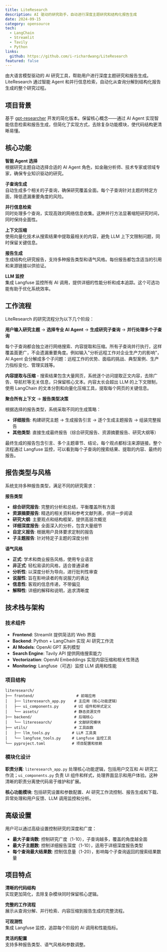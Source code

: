 ```yaml
---
title: LiteResearch
description: AI 驱动的研究助手，自动进行深度主题研究和结构化报告生成
date: 2024-09-15
category: opensource
tech:
  - LangChain
  - Streamlit
  - Tavily
  - Python
links:
  github: https://github.com/i-richardwang/LiteResearch
featured: false
---
```


由大语言模型驱动的 AI 研究工具，帮助用户进行深度主题研究和报告生成。LiteResearch 通过智能 Agent 和并行信息检索，自动化从查询分解到结构化报告生成的整个研究过程。

## 项目背景

基于 [gpt-researcher](https://github.com/assafelovic/gpt-researcher) 开发的简化版本。保留核心概念——通过 AI Agent 实现智能信息检索和报告生成，但简化了实现方式，去除复杂功能模块，使代码结构更清晰易懂。

## 核心功能

**智能 Agent 选择**  
根据研究主题自动选择合适的 AI Agent 角色，如金融分析师、技术专家或领域专家，确保专业知识驱动的研究。

**子查询生成**  
自动生成多个相关的子查询，确保研究覆盖全面。每个子查询针对主题的特定方面，降低遗漏重要角度的风险。

**并行信息检索**  
同时处理多个查询，实现高效的网络信息收集。这种并行方法显著缩短研究时间，同时保持全面性。

**上下文压缩**  
使用向量化技术从搜索结果中提取最相关的内容，避免 LLM 上下文限制问题，同时保留关键信息。

**报告生成**  
生成结构化研究报告，支持多种报告类型和语气风格。每份报告都包含适当的引用和来源链接以供验证。

**LLM 监控**  
集成 Langfuse 监控所有 AI 调用，提供详细的性能分析和成本追踪。这个可选功能有助于优化系统效率。

## 工作流程

LiteResearch 的研究流程分为以下几个阶段：

**用户输入研究主题** → **选择专业 AI Agent** → **生成研究子查询** → **并行处理多个子查询**

每个子查询都会独立进行网络搜索、内容提取和压缩。所有子查询并行执行，这样覆盖面更广，不会遗漏重要角度。例如输入"分析远程工作对企业生产力的影响"，AI Agent 会分解成多个子问题：远程工作的优势、面临的挑战、典型案例、生产力指标变化、管理实践等。

**内容提取与压缩** - 搜索结果包含大量网页，系统逐个访问提取正文内容，去除广告、导航栏等无关信息，只保留核心文本。内容太长会超出 LLM 的上下文限制，使用 LangChain 的文本分割和向量化压缩工具，提取每个网页的关键信息。

**聚合所有上下文** → **报告类型决策**

根据选择的报告类型，系统采取不同的生成策略：

- **详细报告**: 构建研究主题 → 生成报告引言 → 逐个生成主题报告 → 组装完整报告
- **其他类型**: 直接生成最终报告（综合研究报告、资源摘要报告、研究大纲等）

最终生成的报告包含引言、多个主题章节、结论，每个观点都标注来源链接。整个流程通过 Langfuse 监控，可以看到每个子查询的搜索结果、提取的内容、最终的报告。

## 报告类型与风格

系统支持多种报告类型，满足不同的研究需求：

**报告类型**

- **综合研究报告**: 完整的分析和总结，平衡覆盖所有方面
- **资源摘要报告**: 精选的相关资料和参考文献列表，供进一步阅读
- **研究大纲**: 主要观点和结构框架，提供高层次概览
- **详细深度报告**: 全面深入的分析，包含大量细节
- **自定义报告**: 根据用户具体要求定制的报告
- **子主题报告**: 针对特定子主题的深度分析

**语气风格**

- **正式**: 学术和商业报告风格，使用专业语言
- **非正式**: 轻松易读的风格，适合普通读者
- **分析性**: 以深度分析为导向，进行批判性审查
- **说服性**: 旨在影响读者的有说服力的表达
- **信息性**: 客观的信息传递，不带偏见
- **解释性**: 详细的解释和说明，追求清晰度

## 技术栈与架构

### 技术组件

- **Frontend**: Streamlit 提供简洁的 Web 界面
- **Backend**: Python + LangChain 实现 AI 研究工作流
- **AI Models**: OpenAI GPT 系列模型
- **Search Engine**: Tavily API 提供网络搜索能力
- **Vectorization**: OpenAI Embeddings 实现内容压缩和相关性筛选
- **Monitoring**: Langfuse（可选）监控 LLM 调用和性能

### 项目结构

```
literesearch/
├── frontend/                   # 前端应用
│   ├── literesearch_app.py    # 主应用（核心功能逻辑）
│   ├── ui_components.py       # UI 组件和样式定义
│   └── assets/                # 静态资源文件
├── backend/                   # 后端核心
│   └── literesearch/          # 文献研究模块
├── utils/                     # 工具函数
│   ├── llm_tools.py          # LLM 工具类
│   └── langfuse_tools.py     # Langfuse 监控工具
└── pyproject.toml            # 项目配置和依赖
```

### 模块化设计

**职责分离**: `literesearch_app.py` 处理核心功能逻辑，包括用户交互和 AI 研究工作流；`ui_components.py` 负责 UI 组件和样式，处理界面显示和用户体验。这种清晰的职责分离使代码易于维护和扩展。

**核心功能模块**: 包括研究设置和参数配置、AI 研究工作流控制、报告生成和下载、异常处理和用户反馈、LLM 调用监控和分析。

## 高级设置

用户可以通过高级设置控制研究的深度和广度：

- **最大子查询数**: 控制研究广度（1-10），子查询越多，覆盖的角度越全面
- **最大子主题数**: 控制详细报告深度（1-10），适用于详细深度报告类型
- **每个查询最大结果数**: 控制信息量（1-20），影响每个子查询返回的搜索结果数量

## 项目特点

**清晰的代码结构**  
实现更加简化，去除复杂模块同时保留核心逻辑。

**完整的工作流程**  
展示从查询分解、并行检索、内容压缩到报告生成的完整流程。

**可观测性**  
集成 Langfuse 监控，追踪每个阶段的 AI 调用和性能指标。

**灵活的配置**  
支持多种报告类型、语气风格和参数调整。
